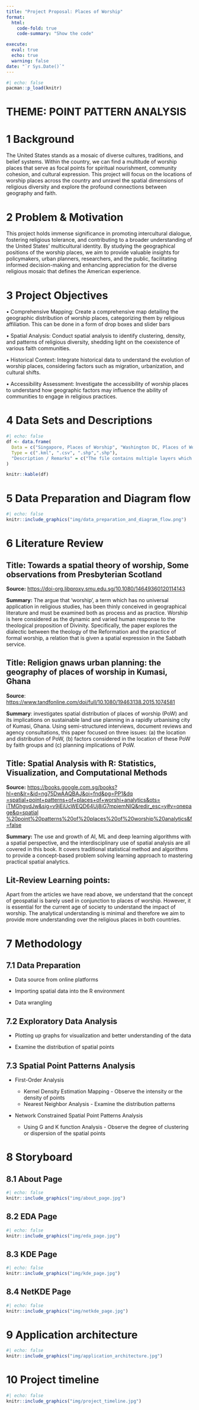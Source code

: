 ```yaml
---
title: "Project Proposal: Places of Worship"
format:
  html:
    code-fold: true
    code-summary: "Show the code"

execute: 
  eval: true
  echo: true
  warning: false
date: "`r Sys.Date()`"
---
```


```r
#| echo: false
pacman::p_load(knitr)
```

# THEME: POINT PATTERN ANALYSIS

# 1 Background

The United States stands as a mosaic of diverse cultures, traditions, and belief systems. Within the country, we can find a multitude of worship places that serve as focal points for spiritual nourishment, community cohesion, and cultural expression. This project will focus on the locations of worship places across the country and unravel the spatial dimensions of religious diversity and explore the profound connections between geography and faith.

# 2 Problem & Motivation

This project holds immense significance in promoting intercultural dialogue, fostering religious tolerance, and contributing to a broader understanding of the United States' multicultural identity. By studying the geographical positions of the worship places, we aim to provide valuable insights for policymakers, urban planners, researchers, and the public, facilitating informed decision-making and enhancing appreciation for the diverse religious mosaic that defines the American experience.

# 3 Project Objectives

• Comprehensive Mapping: Create a comprehensive map detailing the geographic distribution of worship places, categorizing them by religious affiliation. This can be done in a form of drop boxes and slider bars

• Spatial Analysis: Conduct spatial analysis to identify clustering, density, and patterns of religious diversity, shedding light on the coexistence of various faith communities.

• Historical Context: Integrate historical data to understand the evolution of worship places, considering factors such as migration, urbanization, and cultural shifts.

• Accessibility Assessment: Investigate the accessibility of worship places to understand how geographic factors may influence the ability of communities to engage in religious practices.

# 4 Data Sets and Descriptions

```r
#| echo: false
df <- data.frame(
  Data = c("Singapore, Places of Worship", "Washington DC, Places of Worship", "Description/Master Plan 2019 Subzone Boundary (No Sea), Singapore", "Comprehensive planning areas, Washington DC"),
  Type = c(".kml", ".csv", ".shp",".shp"),
  "Description / Remarks" = c("The file contains multiple layers which the author has created on google maps. Extra caution should be taken when manipulating data", "-", "We’ll use the dataset provided in Take-home Exercise 1", "Multiple file types are available in the source. We have the option to access the data in various forms."), Source = c("https://www.google.com/maps/d/u/0/viewer?mid=1_KzKsVTCJ5mv0mZ55T0gE9gxX5EjzE9h&ll=1.3587380243374025%2C103.82081337966211&z=12", "https://opendata.dc.gov/datasets/b134de8f8eaa49499715a38ba97673c8_5/explore", "https://beta.data.gov.sg/collections/1749/view", "https://opendata.dc.gov/datasets/203c2342b36240949e0ad95d75a5bdca_2/explore")
)

knitr::kable(df)
```

# 5 Data Preparation and Diagram flow

```r
#| echo: false
knitr::include_graphics("img/data_preparation_and_diagram_flow.png")

```

# 6 Literature Review

## **Title: Towards a spatial theory of worship, Some observations from Presbyterian Scotland**

**Source:** <https://doi-org.libproxy.smu.edu.sg/10.1080/14649360120114143>

**Summary:** The argue that 'worship', a term which has no universal application in religious studies, has been thinly conceived in geographical literature and must be examined both as process and as practice. Worship is here considered as the dynamic and varied human response to the theological proposition of Divinity. Specifically, the paper explores the dialectic between the theology of the Reformation and the practice of formal worship, a relation that is given a spatial expression in the Sabbath service.

## **Title: Religion gnaws urban planning: the geography of places of worship in Kumasi, Ghana**

**Source**: <https://www.tandfonline.com/doi/full/10.1080/19463138.2015.1074581>

**Summary**: investigates spatial distribution of places of worship (PoW) and its implications on sustainable land use planning in a rapidly urbanising city of Kumasi, Ghana. Using semi-structured interviews, document reviews and agency consultations, this paper focused on three issues: (a) the location and distribution of PoW, (b) factors considered in the location of these PoW by faith groups and (c) planning implications of PoW.

## **Title: Spatial Analysis with R: Statistics, Visualization, and Computational Methods**

**Source:** [https://books.google.com.sg/books?hl=en&lr=&id=ng75DwAAQBAJ&oi=fnd&pg=PP1&dq =spatial+point+patterns+of+places+of+worshi+analytics&ots= iTMGhgvdJw&sig=v9jEiUcWEQD64Uj8iG7mpiemNIQ&redir_esc=y#v=onepage&q=spatial %20point%20patterns%20of%20places%20of%20worship%20analytics&f=false](https://books.google.com.sg/books?hl=en&lr=&id=ng75DwAAQBAJ&oi=fnd&pg=PP1&dq%20=spatial+point+patterns+of+places+of+worshi+analytics&ots=%20iTMGhgvdJw&sig=v9jEiUcWEQD64Uj8iG7mpiemNIQ&redir_esc=y#v=onepage&q=spatial%20%20point%20patterns%20of%20places%20of%20worship%20analytics&f=false)

**Summary:** The use and growth of AI, ML and deep learning algorithms with a spatial perspective, and the interdisciplinary use of spatial analysis are all covered in this book. It covers traditional statistical method and algorithms to provide a concept-based problem solving learning approach to mastering practical spatial analytics.

## **Lit-Review Learning points:**

Apart from the articles we have read above, we understand that the concept of geospatial is barely used in conjunction to places of worship. However, it is essential for the current age of society to understand the impact of worship. The analytical understanding is minimal and therefore we aim to provide more understanding over the religious places in both countries.

# 7 Methodology

## 7.1 Data Preparation

-   Data source from online platforms

-   Importing spatial data into the R environment

-   Data wrangling

## 7.2 Exploratory Data Analysis

-   Plotting up graphs for visualization and better understanding of the data

-   Examine the distribution of spatial points

## 7.3 Spatial Point Patterns Analysis

-   First-Order Analysis

    -   Kernel Density Estimation Mapping - Observe the intensity or the density of points
    -   Nearest Neighbor Analysis - Examine the distribution patterns

-   Network Constrained Spatial Point Patterns Analysis

    -   Using G and K function Analysis - Observe the degree of clustering or dispersion of the spatial points

# 8 Storyboard

## 8.1 About Page

```r
#| echo: false
knitr::include_graphics("img/about_page.jpg")
```

## 8.2 EDA Page

```r
#| echo: false
knitr::include_graphics("img/eda_page.jpg")
```

## 8.3 KDE Page

```r
#| echo: false
knitr::include_graphics("img/kde_page.jpg")
```

## 8.4 NetKDE Page

```r
#| echo: false
knitr::include_graphics("img/netkde_page.jpg")
```

# 9 Application architecture

```r
#| echo: false
knitr::include_graphics("img/application_architecture.jpg")
```

# 10 Project timeline

```r
#| echo: false
knitr::include_graphics("img/project_timeline.jpg")

```
